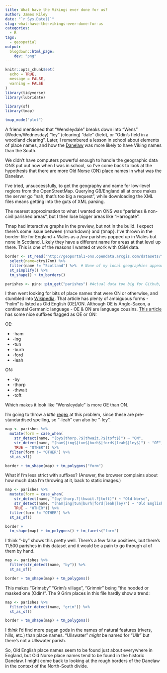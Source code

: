 ```yaml
---
title: What have the Vikings ever done for us?
author: James Riley
date: "`r Sys.Date()`"
slug: what-have-the-vikings-ever-done-for-us
categories:
  - R
tags:
  - geospatial
output:
  blogdown::html_page:
    dev: "png"
---
```

 
```r
knitr::opts_chunk$set(
  echo = TRUE,
  message = FALSE,
  warning = FALSE
)
library(tidyverse)
library(lubridate)

library(sf)
library(tmap)

tmap_mode("plot")

```

A friend mentioned that "Wensleydale" breaks down into "Wens" (Woden/Wednesday) "ley" (clearing) "dale" (field), or "Odin's field in a woodland clearing". Later, I remembered a lesson in school about elements of place names, and how the [Danelaw](https://en.wikipedia.org/wiki/Danelaw) was more likely to have Viking names than the South. 

We didn't have computers powerful enough to handle the geographic data ONS put out now when I was in school, so I've come back to look at the hypothesis that there are more Old Norse (ON) place names in what was the Danelaw. 

I've tried, unsuccessfully, to get the geography and name for low-level regions from the OpenStreetMap. Querying GB/England all at once makes the server go "nah, that's too big a request", while downloading the XML files means getting into the guts of XML parsing. 

The nearest approximation to what I wanted on ONS was "parishes & non-civil parished areas", but I then lose bigger areas like "Harrogate". 

Tmap had interactive graphs in the preview, but not in the build. I expect there's some issue between {rmarkdown} and {tmap}. I've thrown in the border-file for England + Wales as a _few_ parishes popped up in Wales but none in Scotland. Likely they have a different name for areas at that level up there. This is one of the reasons I wanted ot work with OSM data. 

```r
border <- st_read("http://geoportal1-ons.opendata.arcgis.com/datasets/f2c2211ff185418484566b2b7a5e1300_0.geojson?outSR={%22latestWkid%22:27700,%22wkid%22:27700}") %>% 
  select(name=ctry17nm) %>% 
  filter(name != "Scotland") %>%  # None of my local geographies appear in Scotland.
  st_simplify() %>% 
  tm_shape() + tm_borders()

parishes <- pins::pin_get("parishes") #Actual data too big for Github, too big to link like previous line.


```


I then went looking for bits of place names that were ON or otherwise, and stumbled into [Wikipedia](https://en.wikipedia.org/wiki/List_of_generic_forms_in_place_names_in_Ireland_and_the_United_Kingdom). That article has plenty of ambiguous forms - "holm" is listed as Old English (OE)/ON. Although OE is Anglo-Saxon, a continental Germanic language - OE & ON are language cousins. [This article](https://en.wikipedia.org/wiki/Toponymy_of_England) has some nice suffixes flagged as OE or ON:

OE:

- -ham
- -ing
- -tun
- -burh
- -ford
- -leah

ON: 

- -by
- -thorp
- -thwait
- -toft

Which makes it look like "Wensleydale" is more OE than ON. 

I'm going to throw a _little_ [regex](https://en.wikipedia.org/wiki/Regular_expression) at this problem, since these are pre-standardised spelling, so "-leah" can also be "-ley". 


```r
map <- parishes %>%
  mutate(form = case_when(
    str_detect(name, "(by$|thorp.?$|thwait.?$|toft$)") ~ "ON",
    str_detect(name, "(ham$|ing$|tun$|burh$|ford$|leah$|ley$)") ~ "OE",
    TRUE ~ "OTHER")) %>%
  filter(form != "OTHER") %>% 
  st_as_sf()

border + tm_shape(map) + tm_polygons("form")
```

What if I'm less strict with suffixes? (Answer, the browser complains about how much data I'm throwing at it, back to static images.)

```r

map <- parishes %>%
  mutate(form = case_when(
    str_detect(name, "(by|thorp.?|thwait.?|toft)") ~ "Old Norse",
    str_detect(name, "(ham|ing|tun|burh|ford|leah|ley)") ~ "Old English",
    TRUE ~ "OTHER")) %>%
  filter(form != "OTHER") %>%
  st_as_sf()

border + 
  tm_shape(map) + tm_polygons() + tm_facets("form")

```

I think "-by" shows this pretty well. There's a few false positives, but there's 11,500 parishes in this dataset and it would be a pain to go through al of them by hand.

```r
map <- parishes %>%
  filter(str_detect(name, "by")) %>%
  st_as_sf()

border + tm_shape(map) + tm_polygons()

```

This makes "Grimsby" "Grim's village", "Grimnir" being "the hooded or masked one (Odin)". The 9 Grim places in this file hardly show a trend:

```r
map <- parishes %>%
  filter(str_detect(name, "grim")) %>%
  st_as_sf()

border + tm_shape(map) + tm_polygons()
```

I _think_ I'd find more pagan gods in the names of natural features (rivers, hills, etc.) than place names. "Ullswater" _might_ be named for "Ullr" but there's not a Ullswater parish. 

So, Old English place names seem to  be found just about everywhere in England, but Old Norse place names tend to be found in the historic Danelaw. I might come back to looking at the rough borders of the Danelaw in the context of the North-South divide. 